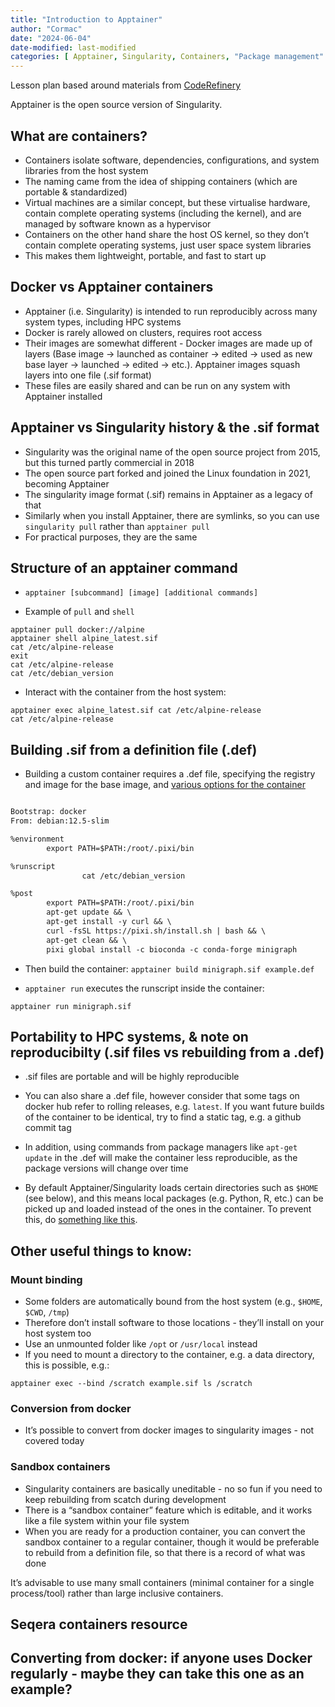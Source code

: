 ```yaml
---
title: "Introduction to Apptainer"
author: "Cormac"
date: "2024-06-04"
date-modified: last-modified
categories: [ Apptainer, Singularity, Containers, "Package management" ]
---
```


Lesson plan based around materials from [CodeRefinery](https://coderefinery.github.io/ttt4hpc_containers/basics_running_containers)

Apptainer is the open source version of Singularity.

## What are containers?

- Containers isolate software, dependencies, configurations, and system libraries from the host system
- The naming came from the idea of shipping containers (which are portable & standardized)
- Virtual machines are a similar concept, but these virtualise hardware, contain complete operating systems (including the kernel), and are managed by software known as a hypervisor
- Containers on the other hand share the host OS kernel, so they don't contain complete operating systems, just user space system libraries
- This makes them lightweight, portable, and fast to start up

## Docker vs Apptainer containers

- Apptainer (i.e. Singularity) is intended to run reproducibly across many system types, including HPC systems
- Docker is rarely allowed on clusters, requires root access
- Their images are somewhat different - Docker images are made up of layers (Base image -> launched as container -> edited -> used as new base layer -> launched -> edited -> etc.). Apptainer images squash layers into one file (.sif format)
- These files are easily shared and can be run on any system with Apptainer installed

## Apptainer vs Singularity history & the .sif format

- Singularity was the original name of the open source project from 2015, but this turned partly commercial in 2018
- The open source part forked and joined the Linux foundation in 2021, becoming Apptainer
- The singularity image format (.sif) remains in Apptainer as a legacy of that
- Similarly when you install Apptainer, there are symlinks, so you can use `singularity pull` rather than `apptainer pull`
- For practical purposes, they are the same

## Structure of an apptainer command

- `apptainer [subcommand] [image] [additional commands]`

- Example of `pull` and `shell`

```
apptainer pull docker://alpine
apptainer shell alpine_latest.sif
cat /etc/alpine-release
exit
cat /etc/alpine-release
cat /etc/debian_version
```

- Interact with the container from the host system:

```
apptainer exec alpine_latest.sif cat /etc/alpine-release
cat /etc/alpine-release
```
## Building .sif from a definition file (.def)

- Building a custom container requires a .def file, specifying the registry and image for the base image, and [various options for the container](https://apptainer.org/documentation/)

```default{filename="example.def"}

Bootstrap: docker
From: debian:12.5-slim

%environment
        export PATH=$PATH:/root/.pixi/bin

%runscript
                cat /etc/debian_version

%post
        export PATH=$PATH:/root/.pixi/bin
        apt-get update && \
        apt-get install -y curl && \
		curl -fsSL https://pixi.sh/install.sh | bash && \
        apt-get clean && \
        pixi global install -c bioconda -c conda-forge minigraph

```

- Then build the container: `apptainer build minigraph.sif example.def`

- `apptainer run` executes the runscript inside the container:

`apptainer run minigraph.sif`

## Portability to HPC systems, & note on reproducibilty (.sif files vs rebuilding from a .def)

- .sif files are portable and will be highly reproducible

- You can also share a .def file, however consider that some tags on docker hub refer to rolling releases, e.g. `latest`. If you want future builds of the container to be identical, try to find a static tag, e.g. a github commit tag

- In addition, using commands from package managers like `apt-get update` in the .def will make the container less reproducible, as the package versions will change over time

- By default Apptainer/Singularity loads certain directories such as `$HOME` (see below), and this means local packages (e.g. Python, R, etc.) can be picked up and loaded instead of the ones in the container. To prevent this, do [something like this](https://github.com/nf-core/tools/blob/930ece572bf23b68c7a7c5259e918a878ba6499e/nf_core/pipeline-template/nextflow.config#L212-L221).

## Other useful things to know:

### Mount binding

- Some folders are automatically bound from the host system (e.g., `$HOME`, `$CWD`, `/tmp`)
- Therefore don't install software to those locations - they'll install on your host system too
- Use an unmounted folder like `/opt` or `/usr/local` instead
- If you need to mount a directory to the container, e.g. a data directory, this is possible, e.g.:

`apptainer exec --bind /scratch example.sif ls /scratch`

### Conversion from docker
- It's possible to convert from docker images to singularity images - not covered today

### Sandbox containers

- Singularity containers are basically uneditable - no so fun if you need to keep rebuilding from scatch during development
- There is a "sandbox container" feature which is editable, and it works like a file system within your file system
- When you are ready for a production container, you can convert the sandbox container to a regular container, though it would be preferable to rebuild from a definition file, so that there is a record of what was done

::: {.callout-tip}
It's advisable to use many small containers (minimal container for a single process/tool) rather than large inclusive containers.
:::

## Seqera containers resource

## Converting from docker: if anyone uses Docker regularly - maybe they can take this one as an example?

